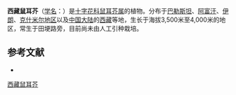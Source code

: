 {{Speciesbox
| name = 西藏鼠耳芥
| status = 
| status_system = 
| image = 
| genus = Arabidopsis
| species = tibetica
| authority = (Hook. f. et Thoms.) Y. C. lan
}}

'''西藏鼠耳芥'''（[[学名|学名]]：{{lang|la|''Arabidopsis tibetica''}}）是[[十字花科|十字花科]][[鼠耳芥属|鼠耳芥属]]的植物。分布于[[巴勒斯坦|巴勒斯坦]]、[[阿富汗|阿富汗]]、[[伊朗|伊朗]]、[[克什米尔地区|克什米尔地区]]以及[[中国大陆|中国大陆]]的[[西藏|西藏]]等地，生长于海拔3,500米至4,000米的地区，常生于田埂路旁，目前尚未由人工引种栽培。

== 参考文献 ==
<div class="references-small">
* {{cite web| url =http://www.bioinfo.cn/db05/KmzwSpecies.php?action=view&id=6395| title =西藏鼠耳芥| work =《中国高等植物数据库全库》| publisher =中国科学院微生物研究所| author =昆明植物研究所| accessdate =2009-02-25| deadurl =yes| archiveurl =https://web.archive.org/web/20160305043223/http://www.bioinfo.cn/db05/KmzwSpecies.php?action=view&id=6395| archivedate =2016-03-05| df =}}
</div>
{{Taxonbar|from=Q15232287}}

[[Category:鼠耳芥属|西藏鼠耳芥]]


{{植物小作品}}
